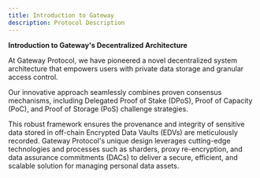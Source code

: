```yaml
---
title: Introduction to Gateway
description: Protocol Description
---
```


**Introduction to Gateway's Decentralized Architecture**

At Gateway Protocol, we have pioneered a novel decentralized system architecture that empowers users with private data storage and granular access control.

Our innovative approach seamlessly combines proven consensus mechanisms, including Delegated Proof of Stake (DPoS), Proof of Capacity (PoC), and Proof of Storage (PoS) challenge strategies.

This robust framework ensures the provenance and integrity of sensitive data stored in off-chain Encrypted Data Vaults (EDVs) are meticulously recorded. Gateway Protocol's unique design leverages cutting-edge technologies and processes such as sharders, proxy re-encryption, and data assurance commitments (DACs) to deliver a secure, efficient, and scalable solution for managing personal data assets.
